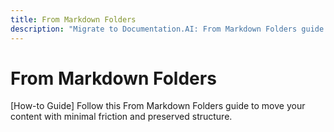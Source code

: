 ```yaml
---
title: From Markdown Folders
description: "Migrate to Documentation.AI: From Markdown Folders guide."
---
```


# From Markdown Folders

[How-to Guide] Follow this From Markdown Folders guide to move your content with minimal friction and preserved structure.
